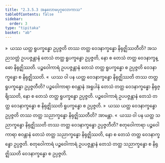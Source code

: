 ```yaml
---
title: "2.3.5.3 အနုလောမပုဂ္ဂလောကာသ"
tableOfContents: false
sidebar:
  order: 3
type: "tipitaka"
basket: "ab"
---
```



<DynamicBreadcrumb />

<Division number="189">

<Paragraph number="912">
»  ယဿ ယတ္ထ ရူပက္ခန္ဓော ဥပ္ပဇ္ဇတိ တဿ တတ္ထ ဝေဒနာက္ခန္ဓော နိရုဇ္ဈိဿတီတိ?
</Paragraph>

<Paragraph number="913">
အသညသတ္တံ ဥပပဇ္ဇန္တာနံ တေသံ တတ္ထ ရူပက္ခန္ဓော ဥပ္ပဇ္ဇတိ, နော စ တေသံ တတ္ထ ဝေဒနာက္ခန္ဓော နိရုဇ္ဈိဿတိ. ပဉ္စဝေါကာရံ ဥပပဇ္ဇန္တာနံ တေသံ တတ္ထ ရူပက္ခန္ဓော စ ဥပ္ပဇ္ဇတိ ဝေဒနာက္ခန္ဓော စ နိရုဇ္ဈိဿတိ.
</Paragraph>

<Paragraph number="914">
«  ယဿ ဝါ ပန ယတ္ထ ဝေဒနာက္ခန္ဓော နိရုဇ္ဈိဿတိ တဿ တတ္ထ ရူပက္ခန္ဓော ဥပ္ပဇ္ဇတီတိ?
</Paragraph>

<Paragraph number="915">
ပဉ္စဝေါကာရာ စဝန္တာနံ အရူပါနံ တေသံ တတ္ထ ဝေဒနာက္ခန္ဓော နိရုဇ္ဈိဿတိ, နော စ တေသံ တတ္ထ ရူပက္ခန္ဓော ဥပ္ပဇ္ဇတိ. ပဉ္စဝေါကာရံ ဥပပဇ္ဇန္တာနံ တေသံ တတ္ထ ဝေဒနာက္ခန္ဓော စ နိရုဇ္ဈိဿတိ ရူပက္ခန္ဓော စ ဥပ္ပဇ္ဇတိ.
</Paragraph>

</Division>
<Division number="190">

<Paragraph number="916">
»  ယဿ ယတ္ထ ဝေဒနာက္ခန္ဓော ဥပ္ပဇ္ဇတိ တဿ တတ္ထ သညာက္ခန္ဓော နိရုဇ္ဈိဿတီတိ? အာမန္တာ.
</Paragraph>

<Paragraph number="917">
«  ယဿ ဝါ ပန ယတ္ထ သညာက္ခန္ဓော နိရုဇ္ဈိဿတိ တဿ တတ္ထ ဝေဒနာက္ခန္ဓော ဥပ္ပဇ္ဇတီတိ?
</Paragraph>

<Paragraph number="918">
စတုဝေါကာရာ ပဉ္စဝေါကာရာ စဝန္တာနံ တေသံ တတ္ထ သညာက္ခန္ဓော နိရုဇ္ဈိဿတိ, နော စ တေသံ တတ္ထ ဝေဒနာက္ခန္ဓော ဥပ္ပဇ္ဇတိ. စတုဝေါကာရံ ပဉ္စဝေါကာရံ ဥပပဇ္ဇန္တာနံ တေသံ တတ္ထ သညာက္ခန္ဓော စ နိရုဇ္ဈိဿတိ ဝေဒနာက္ခန္ဓော စ ဥပ္ပဇ္ဇတိ.
</Paragraph>
</Division>